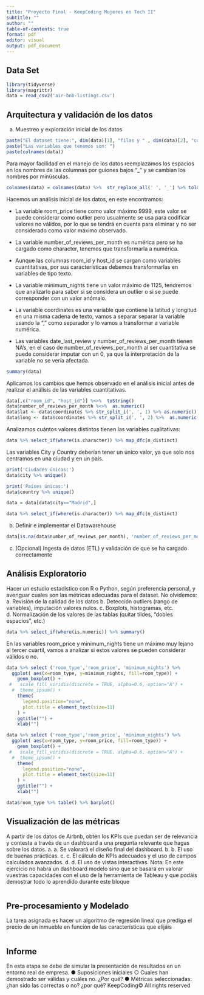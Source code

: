```yaml
---
title: "Proyecto Final - KeepCoding Mujeres en Tech II"
subtitle: ""
author: ""
table-of-contents: true
format: pdf
editor: visual
output: pdf_document
---
```


## Data Set

```r
library(tidyverse)
library(magrittr)
data = read_csv2('air-bnb-listings.csv')
```

## Arquitectura y validación de los datos

a.  Muestreo y exploración inicial de los datos

```r
paste("El dataset tiene:", dim(data)[1], "filas y " , dim(data)[2], "columnas.")
paste("Las variables que tenemos son: ")
paste(colnames(data))
```

Para mayor facilidad en el manejo de los datos reemplazamos los espacios en los nombres de las columnas por guiones bajos "\_" y se cambian los nombres por minúsculas.

```r
colnames(data) = colnames(data) %>%  str_replace_all(' ', '_') %>% tolower()
```

Hacemos un análisis inicial de los datos, en este encontramos:

-   La variable room_price tiene como valor máximo 9999, este valor se puede considerar como outlier pero usualmente se usa para codificar valores no válidos, por lo que se tendrá en cuenta para eliminar y no ser considerado como valor máximo observado.

-   La variable number_of_reviews_per_month es numérica pero se ha cargado como character, tenemos que transformarla a numérica.

-   Aunque las columnas room_id y host_id se cargan como variables cuantitativas, por sus características debemos transformarlas en variables de tipo texto.

-   La variable minimum_nights tiene un valor máximo de 1125, tendremos que analizarlo para saber si se considera un outlier o si se puede corresponder con un valor anómalo.

-   La variable coordinates es una variable que contiene la latitud y longitud en una misma cadena de texto, vamos a separar separar la variable usando la "," como separador y lo vamos a transformar a variable numérica.

-   Las variables date_last_review y number_of_reviews_per_month tienen NA's, en el caso de number_of_reviews_per_month al ser cuantitativa se puede considerar imputar con un 0, ya que la interpretación de la variable no se vería afectada.

```r
summary(data)
```

Aplicamos los cambios que hemos observado en el análisis inicial antes de realizar el análisis de las variables cuantitativas.

```r
data[,c("room_id", "host_id")] %<>%  toString()
data$number_of_reviews_per_month %<>%  as.numeric()
data$lat <- data$coordinates %>% str_split_i(', ', 1) %>% as.numeric()
data$long <- data$coordinates %>% str_split_i(', ', 2) %>%  as.numeric()
```

Analizamos cuántos valores distintos tienen las variables cualitativas:

```r
data %>% select_if(where(is.character)) %>% map_dfc(n_distinct)
```

Las variables City y Country deberían tener un único valor, ya que solo nos centramos en una ciudad y en un país.

```r
print('Ciudades únicas:')
data$city %>% unique()

print('Países únicas:')
data$country %>% unique()
```

```r
data = data[data$city=="Madrid",]

```

```r
data %>% select_if(where(is.character)) %>% map_dfc(n_distinct)
```

b.  Definir e implementar el Datawarehouse

```r
data[is.na(data$number_of_reviews_per_month), 'number_of_reviews_per_month'] = 0
```

c.  (Opcional) Ingesta de datos (ETL) y validación de que se ha cargado correctamente

## Análisis Exploratorio

Hacer un estudio estadístico con R o Python, según preferencia personal, y averiguar cuales son las métricas adecuadas para el dataset. No olvidemos: a. Revisión de la calidad de los datos b. Detección outliers (rango de variables), imputación valores nulos. c. Boxplots, histogramas, etc. d. Normalización de los valores de las tablas (quitar tildes, “dobles espacios”, etc.)

```r
data %>% select_if(where(is.numeric)) %>% summary()
```

En las variables room_price y minimum_nights tiene un máximo muy lejano al tercer cuartil, vamos a analizar si estos valores se pueden considerar válidos o no.

```r
data %>% select ('room_type','room_price', 'minimum_nights') %>%
  ggplot( aes(x=room_type, y=minimum_nights, fill=room_type)) +
    geom_boxplot() +
 #   scale_fill_viridis(discrete = TRUE, alpha=0.6, option="A") +
  #  theme_ipsum() +
    theme(
      legend.position="none",
      plot.title = element_text(size=11)
    ) +
    ggtitle("") +
    xlab("")
```

```r
data %>% select ('room_type','room_price', 'minimum_nights') %>%
  ggplot( aes(x=room_type, y=room_price, fill=room_type)) +
    geom_boxplot() +
 #   scale_fill_viridis(discrete = TRUE, alpha=0.6, option="A") +
  #  theme_ipsum() +
    theme(
      legend.position="none",
      plot.title = element_text(size=11)
    ) +
    ggtitle("") +
    xlab("")
```

```r
data$room_type %>% table() %>% barplot()
```

## Visualización de las métricas

A partir de los datos de Airbnb, obtén los KPIs que puedan ser de relevancia y contesta a través de un dashboard a una pregunta relevante que hagas sobre los datos. a. a. Se valorará el diseño final del dashboard. b. b. El uso de buenas prácticas. c. c. El cálculo de KPIs adecuados y el uso de campos calculados avanzados. d. d. El uso de vistas interactivas. Nota: En este ejercicio no habrá un dashboard modelo sino que se basará en valorar vuestras capacidades con el uso de la herramienta de Tableau y que podáis demostrar todo lo aprendido durante este bloque

```r

```

## Pre-procesamiento y Modelado

La tarea asignada es hacer un algoritmo de regresión lineal que prediga el precio de un inmueble en función de las características que elijáis

```r

```

## Informe

En esta etapa se debe de simular la presentación de resultados en un entorno real de empresa. ● Suposiciones iniciales ○ Cuales han demostrado ser válidas y cuáles no. ¿Por qué? ● Métricas seleccionadas: ¿han sido las correctas o no? ¿por qué? KeepCoding© All rights reserved
